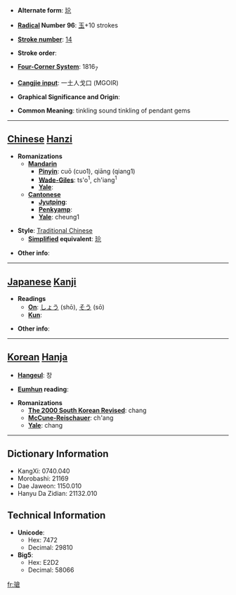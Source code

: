 * '''Alternate form''': [[玱]]

* '''[[Wiktionary:Chinese radical index| Radical]] Number 96''': [[Wiktionary:Chinese radical index 玉|玉]]+10 strokes

* '''[[Wiktionary:Chinese total strokes index|Stroke number]]''': [[Wiktionary:Chinese total strokes index 14|14]]

* '''Stroke order''': 

* '''[[Wiktionary:Chinese four corner index|Four-Corner System]]''': 1816<sub>7</sub>

* '''[[Wiktionary:Chinese Cangjie index|Cangjie input]]''': 一土人戈口 (MGOIR)

* '''Graphical Significance and Origin''': 

* '''Common Meaning''': tinkling sound tinkling of pendant gems

----

== [[Chinese]] [[Hanzi]] ==

* '''Romanizations'''
** '''[[Mandarin]]'''
*** '''[[Pinyin]]''': cuō (cuo1), qiāng (qiang1)
*** '''[[Wade-Giles]]''': ts'o<sup>1</sup>, ch'iang<sup>1</sup>
*** '''[[Yale]]''': 
** '''[[Cantonese]]'''
*** '''[[Jyutping]]''':
*** '''[[Penkyamp]]''': 
*** '''[[Yale]]''': cheung1

* '''Style''': [[Traditional Chinese]] 
** '''[[Simplified Chinese|Simplified]] equivalent''': [[玱]]

* '''Other info''': 

----

== [[Japanese]] [[Kanji]] ==

* '''Readings'''
** '''[[On]]''': [[しょう]] (shō), [[そう]] (sō)
** '''[[Kun]]''': 

* '''Other info''':  

----

== [[Korean]] [[Hanja]] ==

* '''[[Hangeul]]''': 창

* '''[[Eumhun]] reading''': 

* '''Romanizations'''
** '''[[The 2000 South Korean Revised Romanization|The 2000 South Korean Revised]]''': chang
** '''[[McCune-Reischauer]]''': ch'ang
** '''[[Yale]]''': chang

----

== Dictionary Information ==

* KangXi: 0740.040
* Morobashi: 21169
* Dae Jaweon: 1150.010
* Hanyu Da Zidian: 21132.010

== Technical Information ==

* '''Unicode''':
** Hex: 7472
** Decimal: 29810
* '''Big5''':
** Hex: E2D2
** Decimal: 58066

[[fr:瑲]]